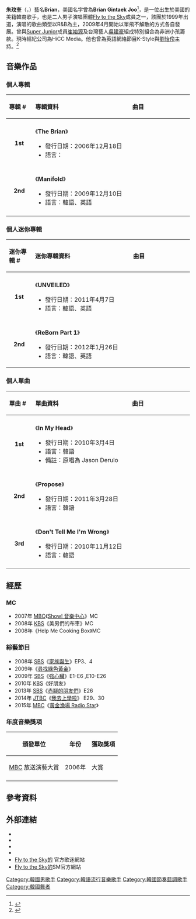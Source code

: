 {{blpsources|time=2020-12-01}}
{{藝人
|姓名 = Brian 
|類型 = 男歌手
|圖片 = Brian Joo.jpg
|圖片尺寸 = 
|圖片簡介 = 
|外文名 = 주민규
|外文 = ko
|羅馬拼音 = Brian Joo
|暱稱 = 
|國籍 = {{USA}}
|出生日期 = {{birth_date_and_age|1981|1|10}}
|出生地點 = {{USA}}[[新泽西州|新泽西州]]
|職業 = 歌手
|語言 = [[韓語|韓語]]、[[英語|英語]]
|教育程度 = 美國[[羅格斯大學|羅格斯大學]]
|宗教信仰 = 
|家庭成員 = 
|出道作 = 
|出道日期 = 1999年11月21日
|活躍年代 = 1999年至今
|唱片公司 = H2 Media
|經紀公司 = HiCC Media 
|網站 =
|相關團體 = [[Fly_to_the_Sky|Fly to the Sky]]
}}
{{Infobox Korean name
|title = 朱玟奎
|background= 
|hangul = 주민규
|hanja = {{linktext|朱|玟|奎}}
|rr = Joo Min Gyu
|hangulstage=브라이언 주
|rrstage=Brian Joo
}}

'''朱玟奎'''（{{kor|k=주민규|rm=Joo Min-gyu}}，{{bd|1981年|1月10日}}）藝名'''Brian'''，美國名字曾為'''Brian Gintaek Joo'''<ref name="Birthname">{{Cite web | language=en | url=http://www.californiabirthindex.org/birth/brian_ginteak_joo_born_1981_14944531 | title="The Birth of Brian Ginteak Joo" | publisher=美國加州出生局 | access-date=2016-12-23 | archive-date=2019-10-12 | archive-url=https://web.archive.org/web/20191012083830/https://www.californiabirthindex.org/birth/brian_ginteak_joo_born_1981_14944531 | dead-url=no }}</ref>，是一位出生於美國的美籍韓裔歌手，也是二人男子演唱團體[[Fly_to_the_Sky|Fly to the Sky]]成員之一，該團於1999年出道，演唱的歌曲類型以R&B為主，2009年4月開始以單飛不解散的方式各自發展。曾與[[Super_Junior|Super Junior]]成員[[崔始源|崔始源]]及台灣藝人[[吳建豪|吳建豪]]組成特別組合為非洲小孩籌款。現時經紀公司為HiCC Media。他也曾為英語網絡節目K-Style與[[劉怡伶|劉怡伶]]主持。<ref>{{Citation|last=KSTYLE TV|title=K-Style - Brian & Tasha: Han River Date Course|date=2014-05-21|url=https://www.youtube.com/watch?v=C0-_VBaqqp4|accessdate=2017-09-08|archive-date=2020-05-27|archive-url=https://web.archive.org/web/20200527010353/https://www.youtube.com/watch?v=C0-_VBaqqp4|dead-url=no}}</ref>

== 音樂作品 ==
=== 個人專輯 ===            
{| class="wikitable"
!align="left" width="75px"| 專輯 #
!align="left" width="375px"| 專輯資料
!align="left" width="250px"| 曲目
|- 
|- bgcolor="#F0F8FF"
|align="center"| '''1st'''
|align="left"| 《'''The Brian'''》
* 發行日期：2006年12月18日
* 語言：
|align="left" style="font-size: 85%;"|
{{hidden|曲目|
# 일 년을 겨울에 살아(Living One Year in Winter)
# 가지마 (Don't Go)
# First Date
# 사랑하지 않으니까요(Because I Don't Love You)
# 닮아 가기(Becoming Similar)
# 하지 말라고
# 신사(Gentleman)
# 검은 눈물(Black Tear)
# 눈물 속으로(Into the Tears)
# 바래! 바래! (I Want! I Want!) (feat. 윤동훈 Trepass)
# All I know
# 바래! 바래! (I Want! I Want!) (Remix) }}
|-
|- bgcolor="#FFFFFF"
|align="center"| '''2nd'''
|align="left"| 《'''Manifold'''》
* 發行日期：2009年12月10日
* 語言：韓語、英語
|align="left" style="font-size: 85%;"|
{{hidden|曲目|
# Dreaming
# 내 여자 (My Girl) (feat. Supreme Team)
# One Step
# Erase
# Tell Me Baby (feat. Day Day of Dalmatian)
# Lock Me Up
# Bullet
# Move It
# 친구의 여자를 사랑했네 (A Friend's Girl I Loved) (feat. Tablo & Mithra Jin)
# 눈물이 마르면... (Tears Run Dry)
# Do It (Move It English Ver.)
# Tears Run Dry (눈물이 마르면... English Ver.)
# Bullet (English Ver.) }}
|-
|}

=== 個人迷你專輯 ===
{| class="wikitable"
!align="left" width="75px"| 迷你專輯 #
!align="left" width="375px"| 迷你專輯資料
!align="left" width="250px"| 曲目
|-
|- bgcolor="#F0F8FF"
|align="center"| '''1st'''
|align="left"| 《'''UNVEILED'''》
* 發行日期：2011年4月7日
* 語言：韓語、英語
|align="left" style="font-size: 85%;"|
{{hidden|曲目|
# 눈물의 구성요소 Domino
# Loved, It's Now Over
# 나도 약속이 있었으면 좋겠다
# 24
# Song 4 U
# Domino (English Ver.)
# Loved, It's Now Over (English Ver.)
# 사랑하다 끝났어 (Inst.)
# Shine (On Your Heart 단편영화 "출발" OST) [Bonus Track] }}
|-
|- bgcolor="#FFFFFF"
|align="center"| '''2nd'''
|align="left"| 《'''ReBorn Part 1'''》
* 發行日期：2012年1月26日
* 語言：韓語、英語
|align="left" style="font-size: 85%;"|
{{hidden|曲目|
# '''너 따윈 버리고 (Feat. Tiger JK)'''
# Can't Stop (Feat. Jay Park & Benzhino)
# Don't Tell Me I m Wrong (Duet with Jade Valerie)
# Let This Die (Extended Eng Ver.) (Feat. Flowsik From Aziatix)
# Can't Stop (Eng Ver.) (Feat. Jay Park & Dumbfoundead)
# Domino (Acoustic Ver.)
# 너 따윈 버리고 (Inst.) }}
|}

=== 個人單曲 ===
{| class="wikitable"
!align="left" width="75px"| 單曲 #
!align="left" width="375px"| 單曲資料
!align="left" width="250px"| 曲目
|-
|- bgcolor="#FFFFFF"
|align="center"| '''1st'''
|align="left"| 《'''In My Head'''》
* 發行日期：2010年3月4日
* 語言：韓語
* 備註：原唱為 Jason Derulo
|align="left" style="font-size: 85%;"|
{{hidden|曲目|
# In My Head (Feat.Jason Derulo) }}
|-
|- bgcolor="#FFFFFF"
|align="center"| '''2nd'''
|align="left"| 《'''Propose'''》
* 發行日期：2011年3月28日
* 語言：韓語
|align="left" style="font-size: 85%;"|
{{hidden|曲目|
# Shine (On Your Heart) }}
|-
|- bgcolor="#FFFFFF"
|align="center"| '''3rd'''
|align="left"| 《'''Don't Tell Me I'm Wrong'''》
* 發行日期：2010年11月12日
* 語言：韓語
|align="left" style="font-size: 85%;"|
{{hidden|曲目|
# Don't Tell Me I'm Wrong (Feat. Jade Valerie) }}
|-
|}

== 經歷 ==
=== MC ===
* 2007年 [[MBC|MBC]]《[[Show!_音樂中心|Show! 音樂中心]]》MC
* 2008年 [[KBS|KBS]]《美男們的布車》MC
* 2008年《Help Me Cooking Box》MC
=== 綜藝節目 ===
* 2008年 [[SBS|SBS]]《[[家族誕生|家族誕生]]》EP3、4
* 2009年《[[尋找綠色黃金|尋找綠色黃金]]》
* 2009年 [[SBS|SBS]]《[[強心臟|強心臟]]》E1-E6 ,E10-E26
* 2010年 [[KBS|KBS]]《好朋友》
* 2013年 [[SBS|SBS]]《[[赤腳的朋友們|赤腳的朋友們]]》E26
* 2014年 [[JTBC|JTBC]]《[[我去上學啦|我去上學啦]]》 E29、30
* 2015年 [[文化廣播_(韓國)|MBC]]《[[黃金漁場_Radio_Star|黃金漁場 Radio Star]]》

=== 年度音樂獎項 ===
{| border="4" cellpadding="2" cellspacing="0" style="margin: 1em 1em 1em 0; background: #f9f9f9; border: 1px #aaa solid; border-collapse: collapse; font-size: small;"
|-style="background:#B0C4DE;"
! 頒發單位
! 年份
! 獲取獎項
|-
| [[MBC|MBC]] 放送演藝大賞 || 2006年 || 大賞
|-
|}

== 參考資料 ==
{{reflist}}

== 外部連結 ==
*{{instagram|thebrianjoo}}
*{{twitter|H2_media|H2 Media}}
*{{youtube|H2media2011|H2 Media}}
*{{facebook|FLYTOTHESKYofficial|Fly to the Sky}}
*[http://cafe.daum.net/FTTS Fly to the Sky的] {{Wayback|url=http://cafe.daum.net/FTTS |date=20180411174838 }}官方歌迷網站
* [https://web.archive.org/web/20120530052251/http://flytothesky.smtown.com/ Fly to the Sky的]SM官方網站

{{Authority control}}
{{DEFAULTSORT:Hwang}}
[[Category:韓國男歌手|Category:韓國男歌手]]
[[Category:韓語流行音樂歌手|Category:韓語流行音樂歌手]]
[[Category:韓國節奏藍調歌手|Category:韓國節奏藍調歌手]]
[[Category:韓國舞者|Category:韓國舞者]]